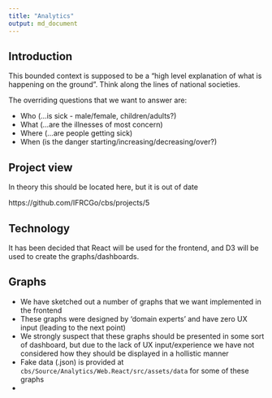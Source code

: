 ```yaml
---
title: "Analytics"
output: md_document
---
```


## Introduction

This bounded context is supposed to be a "high level explanation of what is happening on the ground". Think along the lines of national societies.

The overriding questions that we want to answer are:

- Who (...is sick - male/female, children/adults?)
- What (...are the illnesses of most concern)
- Where (...are people getting sick)
- When (is the danger starting/increasing/decreasing/over?)

## Project view

In theory this should be located here, but it is out of date

https://github.com/IFRCGo/cbs/projects/5

## Technology

It has been decided that React will be used for the frontend, and D3 will be used to create the graphs/dashboards.

## Graphs

- We have sketched out a number of graphs that we want implemented in the frontend
- These graphs were designed by 'domain experts' and have zero UX input (leading to the next point)
- We strongly suspect that these graphs should be presented in some sort of dashboard, but due to the lack of UX input/experience we have not considered how they should be displayed in a hollistic manner
- Fake data (.json) is provided at `cbs/Source/Analytics/Web.React/src/assets/data` for some of these graphs
- 

